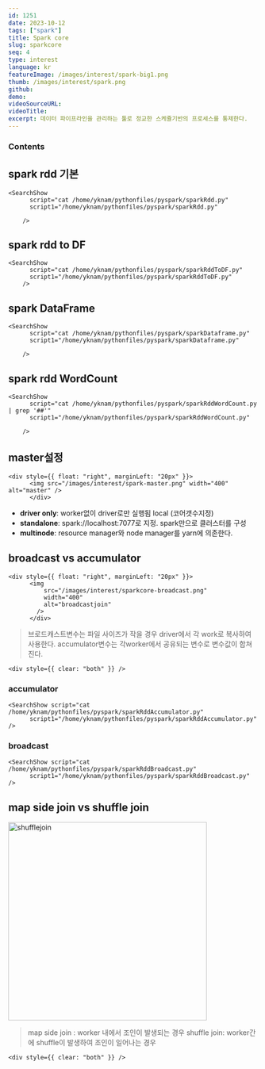 ```yaml
---
id: 1251
date: 2023-10-12
tags: ["spark"]
title: Spark core
slug: sparkcore
seq: 4
type: interest
language: kr
featureImage: /images/interest/spark-big1.png
thumb: /images/interest/spark.png
github:
demo:
videoSourceURL:
videoTitle:
excerpt: 데이터 파이프라인을 관리하는 툴로 정교한 스케쥴기반의 프로세스를 통제한다.
---
```


### Contents

## spark rdd 기본

    <SearchShow
          script="cat /home/yknam/pythonfiles/pyspark/sparkRdd.py"
          script1="/home/yknam/pythonfiles/pyspark/sparkRdd.py"

        />

## spark rdd to DF

    <SearchShow
          script="cat /home/yknam/pythonfiles/pyspark/sparkRddToDF.py"
          script1="/home/yknam/pythonfiles/pyspark/sparkRddToDF.py"
        />

## spark DataFrame

    <SearchShow
          script="cat /home/yknam/pythonfiles/pyspark/sparkDataframe.py"
          script1="/home/yknam/pythonfiles/pyspark/sparkDataframe.py"

        />
## spark rdd WordCount

    <SearchShow
          script="cat /home/yknam/pythonfiles/pyspark/sparkRddWordCount.py | grep '##'"
          script1="/home/yknam/pythonfiles/pyspark/sparkRddWordCount.py"

        />
## master설정

    <div style={{ float: "right", marginLeft: "20px" }}>
          <img src="/images/interest/spark-master.png" width="400" alt="master" />
          </div>

- **driver only**: worker없이 driver로만 실행됨 local (코어갯수지정)
- **standalone**: spark://localhost:7077로 지정. spark만으로 클러스터를 구성
- **multinode**: resource manager와 node manager를 yarn에 의존한다.
  <div style={{ clear: "both" }} />

## broadcast vs accumulator

    <div style={{ float: "right", marginLeft: "20px" }}>
          <img
              src="/images/interest/sparkcore-broadcast.png"
              width="400"
              alt="broadcastjoin"
            />
          </div>

> 브로드캐스트변수는 파일 사이즈가 작을 경우 driver에서 각 work로 복사하여 사용한다.
> accumulator변수는 각worker에서 공유되는 변수로 변수값이 합쳐진다.

    <div style={{ clear: "both" }} />
### accumulator
    <SearchShow script="cat /home/yknam/pythonfiles/pyspark/sparkRddAccumulator.py"
          script1="/home/yknam/pythonfiles/pyspark/sparkRddAccumulator.py" />
### broadcast
    <SearchShow script="cat /home/yknam/pythonfiles/pyspark/sparkRddBroadcast.py"
          script1="/home/yknam/pythonfiles/pyspark/sparkRddBroadcast.py" />

## map side join vs shuffle join
  <div style={{ float: "right", marginLeft: "20px" }}>
        <img
              src="/images/interest/sparkcore-shufflejoin.png"
              width="400"
              alt="shufflejoin"
            />
          </div>

> map side join : worker 내에서 조인이 발생되는 경우
> shuffle join: worker간에 shuffle이 발생하여 조인이 일어나는 경우

    <div style={{ clear: "both" }} />
